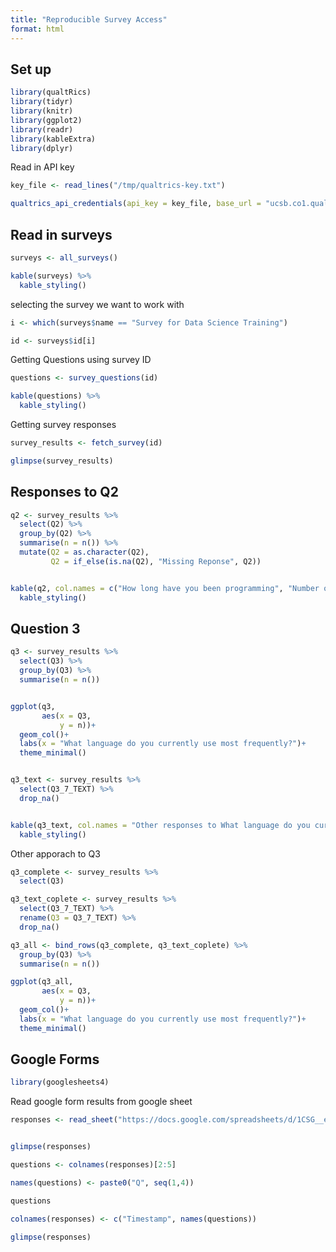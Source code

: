 ```yaml
---
title: "Reproducible Survey Access"
format: html
---
```


## Set up

```r
library(qualtRics)
library(tidyr)
library(knitr)
library(ggplot2)
library(readr)
library(kableExtra)
library(dplyr)
```


Read in API key

```r
key_file <- read_lines("/tmp/qualtrics-key.txt")

qualtrics_api_credentials(api_key = key_file, base_url = "ucsb.co1.qualtrics.com", install = FALSE, overwrite = TRUE)
```

## Read in surveys

```r
surveys <- all_surveys()

kable(surveys) %>% 
  kable_styling()

```


selecting the survey we want to work with

```r
i <- which(surveys$name == "Survey for Data Science Training")

id <- surveys$id[i]


```

Getting Questions using survey ID

```r
questions <- survey_questions(id)

kable(questions) %>% 
  kable_styling()


```


Getting survey responses

```r
survey_results <- fetch_survey(id)

glimpse(survey_results)


```


## Responses to Q2

```r
q2 <- survey_results %>% 
  select(Q2) %>% 
  group_by(Q2) %>% 
  summarise(n = n()) %>% 
  mutate(Q2 = as.character(Q2),
         Q2 = if_else(is.na(Q2), "Missing Reponse", Q2))


kable(q2, col.names = c("How long have you been programming", "Number of responses")) %>% 
  kable_styling()

```

## Question 3

```r
q3 <- survey_results %>% 
  select(Q3) %>% 
  group_by(Q3) %>% 
  summarise(n = n())


ggplot(q3,
       aes(x = Q3, 
           y = n))+
  geom_col()+
  labs(x = "What language do you currently use most frequently?")+
  theme_minimal()


q3_text <- survey_results %>% 
  select(Q3_7_TEXT) %>% 
  drop_na()


kable(q3_text, col.names = "Other responses to What language do you currently use most frequently") %>% 
  kable_styling()

```


Other apporach to Q3

```r
q3_complete <- survey_results %>% 
  select(Q3)

q3_text_coplete <- survey_results %>% 
  select(Q3_7_TEXT) %>% 
  rename(Q3 = Q3_7_TEXT) %>% 
  drop_na()

q3_all <- bind_rows(q3_complete, q3_text_coplete) %>% 
  group_by(Q3) %>% 
  summarise(n = n())

ggplot(q3_all,
       aes(x = Q3, 
           y = n))+
  geom_col()+
  labs(x = "What language do you currently use most frequently?")+
  theme_minimal()

```

## Google Forms

```r
library(googlesheets4)
```

Read google form results from google sheet

```r
responses <- read_sheet("https://docs.google.com/spreadsheets/d/1CSG__ejXQNZdwXc1QK8dKouxphP520bjUOnZ5SzOVP8/edit?usp=sharing")


glimpse(responses)

```

```r
questions <- colnames(responses)[2:5]

names(questions) <- paste0("Q", seq(1,4))

questions

colnames(responses) <- c("Timestamp", names(questions))

glimpse(responses)


```




